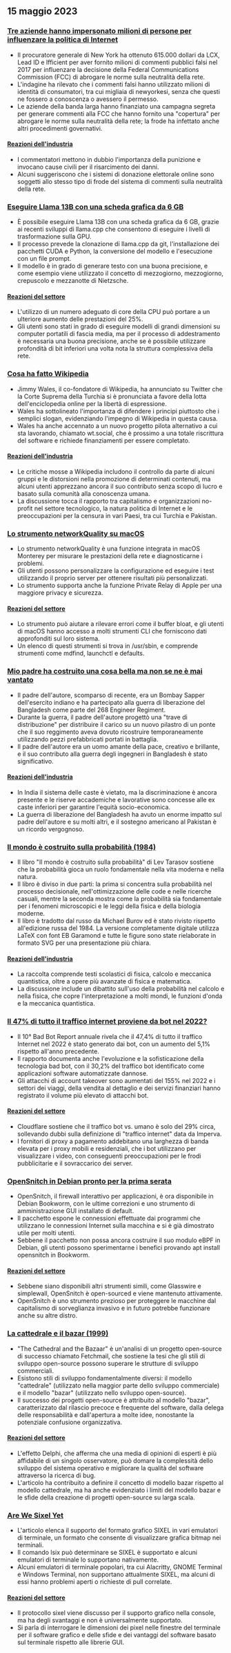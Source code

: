 

<CallToAction />

<Steps>

## 15 maggio 2023

### [Tre aziende hanno impersonato milioni di persone per influenzare la politica di Internet](https://ag.ny.gov/press-release/2023/attorney-general-james-secures-615000-companies-supplied-fake-comments-influence)

- Il procuratore generale di New York ha ottenuto 615.000 dollari da LCX, Lead ID e Ifficient per aver fornito milioni di commenti pubblici falsi nel 2017 per influenzare la decisione della Federal Communications Commission (FCC) di abrogare le norme sulla neutralità della rete.
- L'indagine ha rilevato che i commenti falsi hanno utilizzato milioni di identità di consumatori, tra cui migliaia di newyorkesi, senza che questi ne fossero a conoscenza o avessero il permesso.
- Le aziende della banda larga hanno finanziato una campagna segreta per generare commenti alla FCC che hanno fornito una "copertura" per abrogare le norme sulla neutralità della rete; la frode ha infettato anche altri procedimenti governativi.

#### [Reazioni dell'industria](http://news.ycombinator.com/item?id=35934504)

- I commentatori mettono in dubbio l'importanza della punizione e invocano cause civili per il risarcimento dei danni.
- Alcuni suggeriscono che i sistemi di donazione elettorale online sono soggetti allo stesso tipo di frode del sistema di commenti sulla neutralità della rete.

### [Eseguire Llama 13B con una scheda grafica da 6 GB](https://gist.github.com/rain-1/8cc12b4b334052a21af8029aa9c4fafc)

- È possibile eseguire Llama 13B con una scheda grafica da 6 GB, grazie ai recenti sviluppi di llama.cpp che consentono di eseguire i livelli di trasformazione sulla GPU.
- Il processo prevede la clonazione di llama.cpp da git, l'installazione dei pacchetti CUDA e Python, la conversione del modello e l'esecuzione con un file prompt.
- Il modello è in grado di generare testo con una buona precisione, e come esempio viene utilizzato il concetto di mezzogiorno, mezzogiorno, crepuscolo e mezzanotte di Nietzsche.

#### [Reazioni del settore](http://news.ycombinator.com/item?id=35937505)

- L'utilizzo di un numero adeguato di core della CPU può portare a un ulteriore aumento delle prestazioni del 25%.
- Gli utenti sono stati in grado di eseguire modelli di grandi dimensioni su computer portatili di fascia media, ma per il processo di addestramento è necessaria una buona precisione, anche se è possibile utilizzare profondità di bit inferiori una volta nota la struttura complessiva della rete.

### [Cosa ha fatto Wikipedia](https://twitter.com/jimmy_wales/status/1657494022741426180)

- Jimmy Wales, il co-fondatore di Wikipedia, ha annunciato su Twitter che la Corte Suprema della Turchia si è pronunciata a favore della lotta dell'enciclopedia online per la libertà di espressione.
- Wales ha sottolineato l'importanza di difendere i principi piuttosto che i semplici slogan, evidenziando l'impegno di Wikipedia in questa causa.
- Wales ha anche accennato a un nuovo progetto pilota alternativo a cui sta lavorando, chiamato wt.social, che è prossimo a una totale riscrittura del software e richiede finanziamenti per essere completato.

#### [Reazioni dell'industria](http://news.ycombinator.com/item?id=35935714)

- Le critiche mosse a Wikipedia includono il controllo da parte di alcuni gruppi e le distorsioni nella promozione di determinati contenuti, ma alcuni utenti apprezzano ancora il suo contributo senza scopo di lucro e basato sulla comunità alla conoscenza umana.
- La discussione tocca il rapporto tra capitalismo e organizzazioni no-profit nel settore tecnologico, la natura politica di Internet e le preoccupazioni per la censura in vari Paesi, tra cui Turchia e Pakistan.

### [Lo strumento networkQuality su macOS](https://cyberhost.uk/the-hidden-macos-speedtest-tool-networkquality/)

- Lo strumento networkQuality è una funzione integrata in macOS Monterey per misurare le prestazioni della rete e diagnosticarne i problemi.
- Gli utenti possono personalizzare la configurazione ed eseguire i test utilizzando il proprio server per ottenere risultati più personalizzati.
- Lo strumento supporta anche la funzione Private Relay di Apple per una maggiore privacy e sicurezza.

#### [Reazioni del settore](http://news.ycombinator.com/item?id=35936999)

- Lo strumento può aiutare a rilevare errori come il buffer bloat, e gli utenti di macOS hanno accesso a molti strumenti CLI che forniscono dati approfonditi sul loro sistema.
- Un elenco di questi strumenti si trova in /usr/sbin, e comprende strumenti come mdfind, launchctl e defaults.

### [Mio padre ha costruito una cosa bella ma non se ne è mai vantato](https://robotsinplainenglish.com/e/2023-04-23-aaba-obit.html)

- Il padre dell'autore, scomparso di recente, era un Bombay Sapper dell'esercito indiano e ha partecipato alla guerra di liberazione del Bangladesh come parte del 268 Engineer Regiment.
- Durante la guerra, il padre dell'autore progettò una "trave di distribuzione" per distribuire il carico su un nuovo pilastro di un ponte che il suo reggimento aveva dovuto ricostruire temporaneamente utilizzando pezzi prefabbricati portati in battaglia.
- Il padre dell'autore era un uomo amante della pace, creativo e brillante, e il suo contributo alla guerra degli ingegneri in Bangladesh è stato significativo.

#### [Reazioni dell'industria](http://news.ycombinator.com/item?id=35934903)

- In India il sistema delle caste è vietato, ma la discriminazione è ancora presente e le riserve accademiche e lavorative sono concesse alle ex caste inferiori per garantire l'equità socio-economica.
- La guerra di liberazione del Bangladesh ha avuto un enorme impatto sul padre dell'autore e su molti altri, e il sostegno americano al Pakistan è un ricordo vergognoso.

### [Il mondo è costruito sulla probabilità (1984)](https://archive.org/details/lev-tarasov-the-world-is-built-on-probability-mir-2023)

- Il libro "Il mondo è costruito sulla probabilità" di Lev Tarasov sostiene che la probabilità gioca un ruolo fondamentale nella vita moderna e nella natura.
- Il libro è diviso in due parti: la prima si concentra sulla probabilità nel processo decisionale, nell'ottimizzazione delle code e nelle ricerche casuali, mentre la seconda mostra come la probabilità sia fondamentale per i fenomeni microscopici e le leggi della fisica e della biologia moderne.
- Il libro è tradotto dal russo da Michael Burov ed è stato rivisto rispetto all'edizione russa del 1984. La versione completamente digitale utilizza LaTeX con font EB Garamond e tutte le figure sono state rielaborate in formato SVG per una presentazione più chiara.

#### [Reazioni dell'industria](http://news.ycombinator.com/item?id=35937375)

- La raccolta comprende testi scolastici di fisica, calcolo e meccanica quantistica, oltre a opere più avanzate di fisica e matematica.
- La discussione include un dibattito sull'uso della probabilità nel calcolo e nella fisica, che copre l'interpretazione a molti mondi, le funzioni d'onda e la meccanica quantistica.

### [Il 47% di tutto il traffico internet proviene da bot nel 2022?](https://www.securitymagazine.com/articles/99339-47-of-all-internet-traffic-came-from-bots-in-2022)

- Il 10° Bad Bot Report annuale rivela che il 47,4% di tutto il traffico Internet nel 2022 è stato generato dai bot, con un aumento del 5,1% rispetto all'anno precedente.
- Il rapporto documenta anche l'evoluzione e la sofisticazione della tecnologia bad bot, con il 30,2% del traffico bot identificato come applicazioni software automatizzate dannose.
- Gli attacchi di account takeover sono aumentati del 155% nel 2022 e i settori dei viaggi, della vendita al dettaglio e dei servizi finanziari hanno registrato il volume più elevato di attacchi bot.

#### [Reazioni del settore](http://news.ycombinator.com/item?id=35938433)

- Cloudflare sostiene che il traffico bot vs. umano è solo del 29% circa, sollevando dubbi sulla definizione di "traffico internet" data da Imperva.
- I fornitori di proxy a pagamento addebitano una larghezza di banda elevata per i proxy mobili e residenziali, che i bot utilizzano per visualizzare i video, con conseguenti preoccupazioni per le frodi pubblicitarie e il sovraccarico dei server.

### [OpenSnitch in Debian pronto per la prima serata](https://people.skolelinux.org/pere/blog/OpenSnitch_in_Debian_ready_for_prime_time.html)

- OpenSnitch, il firewall interattivo per applicazioni, è ora disponibile in Debian Bookworm, con le ultime correzioni e uno strumento di amministrazione GUI installato di default.
- Il pacchetto espone le connessioni effettuate dai programmi che utilizzano le connessioni Internet sulla macchina e si è già dimostrato utile per molti utenti.
- Sebbene il pacchetto non possa ancora costruire il suo modulo eBPF in Debian, gli utenti possono sperimentarne i benefici provando apt install opensnitch in Bookworm.

#### [Reazioni del settore](http://news.ycombinator.com/item?id=35936044)

- Sebbene siano disponibili altri strumenti simili, come Glasswire e simplewall, OpenSnitch è open-sourced e viene mantenuto attivamente.
- OpenSnitch è uno strumento prezioso per proteggere le macchine dal capitalismo di sorveglianza invasivo e in futuro potrebbe funzionare anche su altre distro.

### [La cattedrale e il bazar (1999)](http://www.catb.org/~esr/writings/cathedral-bazaar/cathedral-bazaar/)

- "The Cathedral and the Bazaar" è un'analisi di un progetto open-source di successo chiamato Fetchmail, che sostiene la tesi che gli stili di sviluppo open-source possono superare le strutture di sviluppo commerciali.
- Esistono stili di sviluppo fondamentalmente diversi: il modello "cattedrale" (utilizzato nella maggior parte dello sviluppo commerciale) e il modello "bazar" (utilizzato nello sviluppo open-source).
- Il successo dei progetti open-source è attribuito al modello "bazar", caratterizzato dal rilascio precoce e frequente del software, dalla delega delle responsabilità e dall'apertura a molte idee, nonostante la potenziale confusione organizzativa.

#### [Reazioni del settore](http://news.ycombinator.com/item?id=35939383)

- L'effetto Delphi, che afferma che una media di opinioni di esperti è più affidabile di un singolo osservatore, può domare la complessità dello sviluppo del sistema operativo e migliorare la qualità del software attraverso la ricerca di bug.
- L'articolo ha contribuito a definire il concetto di modello bazar rispetto al modello cattedrale, ma ha anche evidenziato i limiti del modello bazar e le sfide della creazione di progetti open-source su larga scala.

### [Are We Sixel Yet](https://www.arewesixelyet.com/)

- L'articolo elenca il supporto del formato grafico SIXEL in vari emulatori di terminale, un formato che consente di visualizzare grafica bitmap nei terminali.
- Il comando lsix può determinare se SIXEL è supportato e alcuni emulatori di terminale lo supportano nativamente.
- Alcuni emulatori di terminale popolari, tra cui Alacritty, GNOME Terminal e Windows Terminal, non supportano attualmente SIXEL, ma alcuni di essi hanno problemi aperti o richieste di pull correlate.

#### [Reazioni del settore](http://news.ycombinator.com/item?id=35936331)

- Il protocollo sixel viene discusso per il supporto grafico nella console, ma ha degli svantaggi e non è universalmente supportato.
- Si parla di interrogare le dimensioni dei pixel nelle finestre del terminale per il software grafico e delle sfide e dei vantaggi del software basato sul terminale rispetto alle librerie GUI.

</Steps>
